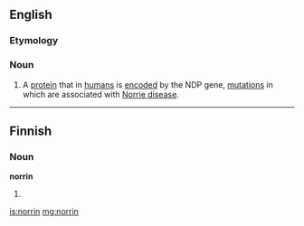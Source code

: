 ==English==

===Etymology===
{{suffix|Norrie|in}}

===Noun===
{{en-noun|-}}
{{wikipedia}}
# {{context|biochemistry|lang=en}} A [[protein]] that in [[human]]s is [[encode]]d by the NDP gene, [[mutation]]s in which are associated with [[Norrie disease]].

----

==Finnish==

===Noun===
'''norrin'''

# {{fi-form of|type=noun|case=genitive|pl=singular|norri}}

[[is:norrin]]
[[mg:norrin]]